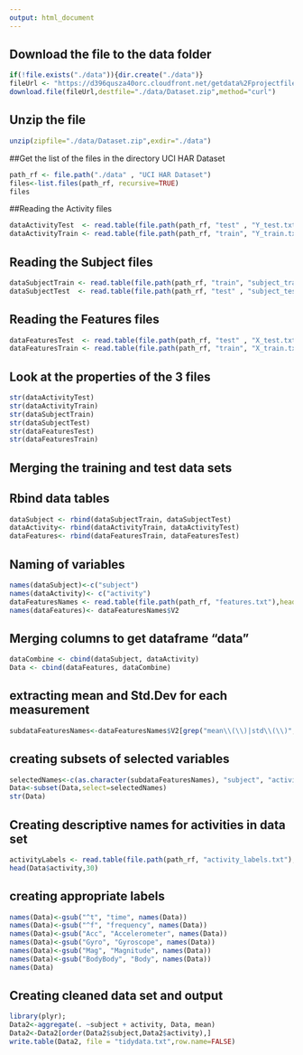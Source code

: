 ```yaml
---
output: html_document
---
```

## Download the file to the data folder
```r
if(!file.exists("./data")){dir.create("./data")}
fileUrl <- "https://d396qusza40orc.cloudfront.net/getdata%2Fprojectfiles%2FUCI%20HAR%20Dataset.zip"
download.file(fileUrl,destfile="./data/Dataset.zip",method="curl")
```

## Unzip the file
```r
unzip(zipfile="./data/Dataset.zip",exdir="./data")
```

##Get the list of the files in the directory UCI HAR Dataset
```r
path_rf <- file.path("./data" , "UCI HAR Dataset")
files<-list.files(path_rf, recursive=TRUE)
files
```

##Reading the Activity files
```r
dataActivityTest  <- read.table(file.path(path_rf, "test" , "Y_test.txt" ),header = FALSE)
dataActivityTrain <- read.table(file.path(path_rf, "train", "Y_train.txt"),header = FALSE)
```

## Reading the Subject files
```r

dataSubjectTrain <- read.table(file.path(path_rf, "train", "subject_train.txt"),header = FALSE)
dataSubjectTest  <- read.table(file.path(path_rf, "test" , "subject_test.txt"),header = FALSE)
```
## Reading the Features files
```r
dataFeaturesTest  <- read.table(file.path(path_rf, "test" , "X_test.txt" ),header = FALSE)
dataFeaturesTrain <- read.table(file.path(path_rf, "train", "X_train.txt"),header = FALSE)
```
## Look at the properties of the 3 files
```r
str(dataActivityTest)
str(dataActivityTrain)
str(dataSubjectTrain)
str(dataSubjectTest)
str(dataFeaturesTest)
str(dataFeaturesTrain)
```

## Merging the training and test data sets
## Rbind data tables
```r
dataSubject <- rbind(dataSubjectTrain, dataSubjectTest)
dataActivity<- rbind(dataActivityTrain, dataActivityTest)
dataFeatures<- rbind(dataFeaturesTrain, dataFeaturesTest)
```

## Naming of variables
```r
names(dataSubject)<-c("subject")
names(dataActivity)<- c("activity")
dataFeaturesNames <- read.table(file.path(path_rf, "features.txt"),head=FALSE)
names(dataFeatures)<- dataFeaturesNames$V2
```

## Merging columns to get dataframe "data"
```r
dataCombine <- cbind(dataSubject, dataActivity)
Data <- cbind(dataFeatures, dataCombine)
```

## extracting mean and Std.Dev for each measurement
```r
subdataFeaturesNames<-dataFeaturesNames$V2[grep("mean\\(\\)|std\\(\\)", dataFeaturesNames$V2)]
```

## creating subsets of selected variables
```r
selectedNames<-c(as.character(subdataFeaturesNames), "subject", "activity" )
Data<-subset(Data,select=selectedNames)
str(Data)
```

## Creating descriptive names for activities in data set
```r
activityLabels <- read.table(file.path(path_rf, "activity_labels.txt"),header = FALSE)
head(Data$activity,30)
```

## creating appropriate labels 
```r
names(Data)<-gsub("^t", "time", names(Data))
names(Data)<-gsub("^f", "frequency", names(Data))
names(Data)<-gsub("Acc", "Accelerometer", names(Data))
names(Data)<-gsub("Gyro", "Gyroscope", names(Data))
names(Data)<-gsub("Mag", "Magnitude", names(Data))
names(Data)<-gsub("BodyBody", "Body", names(Data))
names(Data)
```

## Creating cleaned data set and output
```r
library(plyr);
Data2<-aggregate(. ~subject + activity, Data, mean)
Data2<-Data2[order(Data2$subject,Data2$activity),]
write.table(Data2, file = "tidydata.txt",row.name=FALSE)
```


